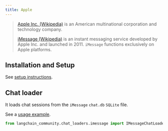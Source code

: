 ```yaml
---
title: Apple
---
```


>[Apple Inc. (Wikipedia)](https://en.wikipedia.org/wiki/Apple_Inc.) is an American
> multinational corporation and technology company.
>
> [iMessage (Wikipedia)](https://en.wikipedia.org/wiki/IMessage) is an instant
> messaging service developed by Apple Inc. and launched in 2011.
> `iMessage` functions exclusively on Apple platforms.

## Installation and Setup

See [setup instructions](/oss/python/integrations/chat_loaders/imessage).

## Chat loader

It loads chat sessions from the `iMessage` `chat.db` `SQLite` file.

See a [usage example](/oss/python/integrations/chat_loaders/imessage).

```python
from langchain_community.chat_loaders.imessage import IMessageChatLoader
```
